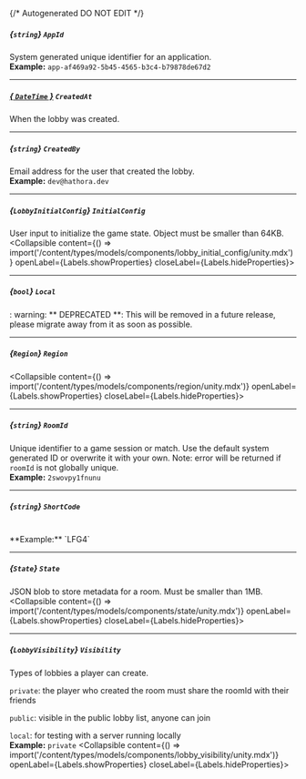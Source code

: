 {/* Autogenerated DO NOT EDIT  */}

##### *{`string`}* `AppId`
System generated unique identifier for an application.
<br/>
**Example:** `app-af469a92-5b45-4565-b3c4-b79878de67d2`

---
##### [*{ `DateTime` }*](https://learn.microsoft.com/en-us/dotnet/api/system.datetime?view=net-5.0) `CreatedAt`
When the lobby was created.

---
##### *{`string`}* `CreatedBy`
Email address for the user that created the lobby.
<br/>
**Example:** `dev@hathora.dev`

---
##### *{`LobbyInitialConfig`}* `InitialConfig`
User input to initialize the game state. Object must be smaller than 64KB.
<Collapsible content={() => import('/content/types/models/components/lobby_initial_config/unity.mdx')} openLabel={Labels.showProperties} closeLabel={Labels.hideProperties}>
</Collapsible>

---
##### *{`bool`}* `Local`
: warning: \*\* DEPRECATED \*\*: This will be removed in a future release, please migrate away from it as soon as possible.

---
##### *{`Region`}* `Region`
<Collapsible content={() => import('/content/types/models/components/region/unity.mdx')} openLabel={Labels.showProperties} closeLabel={Labels.hideProperties}>
</Collapsible>

---
##### *{`string`}* `RoomId`
Unique identifier to a game session or match. Use the default system generated ID or overwrite it with your own.
Note: error will be returned if `roomId` is not globally unique.
<br/>
**Example:** `2swovpy1fnunu`

---
##### *{`string`}* `ShortCode`
<br/>
**Example:** `LFG4`

---
##### *{`State`}* `State`
JSON blob to store metadata for a room. Must be smaller than 1MB.
<Collapsible content={() => import('/content/types/models/components/state/unity.mdx')} openLabel={Labels.showProperties} closeLabel={Labels.hideProperties}>
</Collapsible>

---
##### *{`LobbyVisibility`}* `Visibility`
Types of lobbies a player can create.

`private`: the player who created the room must share the roomId with their friends

`public`: visible in the public lobby list, anyone can join

`local`: for testing with a server running locally
<br/>
**Example:** `private`
<Collapsible content={() => import('/content/types/models/components/lobby_visibility/unity.mdx')} openLabel={Labels.showProperties} closeLabel={Labels.hideProperties}>
</Collapsible>


